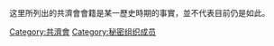 这里所列出的共濟會會籍是某一歷史時期的事實，並不代表目前仍是如此。

[[Category:共濟會|Category:共濟會]]
[[Category:秘密组织成员|Category:秘密组织成员]]